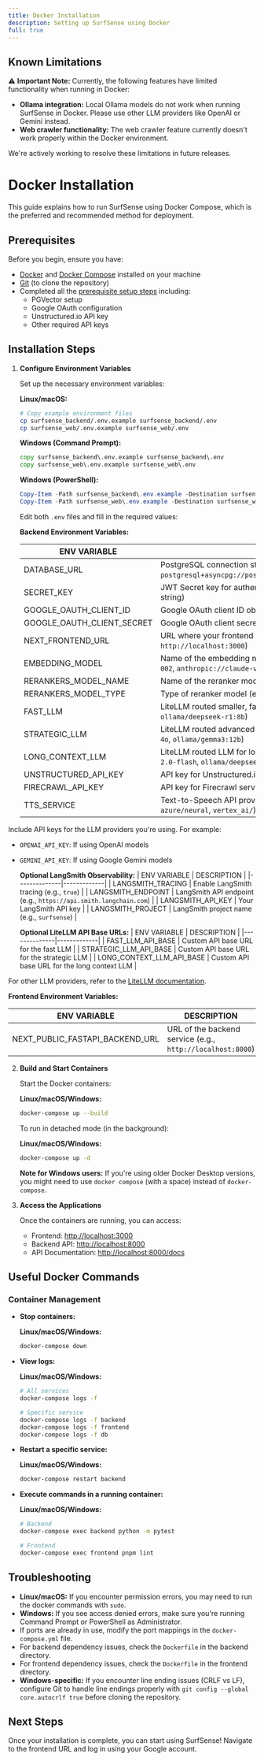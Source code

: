 ```yaml
---
title: Docker Installation
description: Setting up SurfSense using Docker
full: true
---
```


## Known Limitations

⚠️ **Important Note:** Currently, the following features have limited functionality when running in Docker:

- **Ollama integration:** Local Ollama models do not work when running SurfSense in Docker. Please use other LLM providers like OpenAI or Gemini instead.
- **Web crawler functionality:** The web crawler feature currently doesn't work properly within the Docker environment.

We're actively working to resolve these limitations in future releases.

# Docker Installation

This guide explains how to run SurfSense using Docker Compose, which is the preferred and recommended method for deployment.

## Prerequisites

Before you begin, ensure you have:

- [Docker](https://docs.docker.com/get-docker/) and [Docker Compose](https://docs.docker.com/compose/install/) installed on your machine
- [Git](https://git-scm.com/downloads) (to clone the repository)
- Completed all the [prerequisite setup steps](/docs) including:
  - PGVector setup
  - Google OAuth configuration
  - Unstructured.io API key
  - Other required API keys

## Installation Steps

1. **Configure Environment Variables**

   Set up the necessary environment variables:

   **Linux/macOS:**

   ```bash
   # Copy example environment files
   cp surfsense_backend/.env.example surfsense_backend/.env
   cp surfsense_web/.env.example surfsense_web/.env
   ```

   **Windows (Command Prompt):**

   ```cmd
   copy surfsense_backend\.env.example surfsense_backend\.env
   copy surfsense_web\.env.example surfsense_web\.env
   ```

   **Windows (PowerShell):**

   ```powershell
   Copy-Item -Path surfsense_backend\.env.example -Destination surfsense_backend\.env
   Copy-Item -Path surfsense_web\.env.example -Destination surfsense_web\.env
   ```

   Edit both `.env` files and fill in the required values:

   **Backend Environment Variables:**

   | ENV VARIABLE               | DESCRIPTION                                                                                                                                                                               |
   | -------------------------- | ----------------------------------------------------------------------------------------------------------------------------------------------------------------------------------------- |
   | DATABASE_URL               | PostgreSQL connection string (e.g., `postgresql+asyncpg://postgres:postgres@localhost:5432/surfsense`)                                                                                    |
   | SECRET_KEY                 | JWT Secret key for authentication (should be a secure random string)                                                                                                                      |
   | GOOGLE_OAUTH_CLIENT_ID     | Google OAuth client ID obtained from Google Cloud Console                                                                                                                                 |
   | GOOGLE_OAUTH_CLIENT_SECRET | Google OAuth client secret obtained from Google Cloud Console                                                                                                                             |
   | NEXT_FRONTEND_URL          | URL where your frontend application is hosted (e.g., `http://localhost:3000`)                                                                                                             |
   | EMBEDDING_MODEL            | Name of the embedding model (e.g., `openai://text-embedding-ada-002`, `anthropic://claude-v1`, `mixedbread-ai/mxbai-embed-large-v1`)                                                      |
   | RERANKERS_MODEL_NAME       | Name of the reranker model (e.g., `ms-marco-MiniLM-L-12-v2`)                                                                                                                              |
   | RERANKERS_MODEL_TYPE       | Type of reranker model (e.g., `flashrank`)                                                                                                                                                |
   | FAST_LLM                   | LiteLLM routed smaller, faster LLM (e.g., `openai/gpt-4o-mini`, `ollama/deepseek-r1:8b`)                                                                                                  |
   | STRATEGIC_LLM              | LiteLLM routed advanced LLM for complex tasks (e.g., `openai/gpt-4o`, `ollama/gemma3:12b`)                                                                                                |
   | LONG_CONTEXT_LLM           | LiteLLM routed LLM for longer context windows (e.g., `gemini/gemini-2.0-flash`, `ollama/deepseek-r1:8b`)                                                                                  |
   | UNSTRUCTURED_API_KEY       | API key for Unstructured.io service for document parsing                                                                                                                                  |
   | FIRECRAWL_API_KEY          | API key for Firecrawl service for web crawling                                                                                                                                            |
   | TTS_SERVICE                | Text-to-Speech API provider for Podcasts (e.g., `openai/tts-1`, `azure/neural`, `vertex_ai/`). See [supported providers](https://docs.litellm.ai/docs/text_to_speech#supported-providers) |

Include API keys for the LLM providers you're using. For example:

- `OPENAI_API_KEY`: If using OpenAI models
- `GEMINI_API_KEY`: If using Google Gemini models

  **Optional LangSmith Observability:**
  | ENV VARIABLE | DESCRIPTION |
  |--------------|-------------|
  | LANGSMITH_TRACING | Enable LangSmith tracing (e.g., `true`) |
  | LANGSMITH_ENDPOINT | LangSmith API endpoint (e.g., `https://api.smith.langchain.com`) |
  | LANGSMITH_API_KEY | Your LangSmith API key |
  | LANGSMITH_PROJECT | LangSmith project name (e.g., `surfsense`) |

  **Optional LiteLLM API Base URLs:**
  | ENV VARIABLE | DESCRIPTION |
  |--------------|-------------|
  | FAST_LLM_API_BASE | Custom API base URL for the fast LLM |
  | STRATEGIC_LLM_API_BASE | Custom API base URL for the strategic LLM |
  | LONG_CONTEXT_LLM_API_BASE | Custom API base URL for the long context LLM |

For other LLM providers, refer to the [LiteLLM documentation](https://docs.litellm.ai/docs/providers).

**Frontend Environment Variables:**

| ENV VARIABLE                    | DESCRIPTION                                                |
| ------------------------------- | ---------------------------------------------------------- |
| NEXT_PUBLIC_FASTAPI_BACKEND_URL | URL of the backend service (e.g., `http://localhost:8000`) |

2. **Build and Start Containers**

   Start the Docker containers:

   **Linux/macOS/Windows:**

   ```bash
   docker-compose up --build
   ```

   To run in detached mode (in the background):

   **Linux/macOS/Windows:**

   ```bash
   docker-compose up -d
   ```

   **Note for Windows users:** If you're using older Docker Desktop versions, you might need to use `docker compose` (with a space) instead of `docker-compose`.

3. **Access the Applications**

   Once the containers are running, you can access:

   - Frontend: [http://localhost:3000](http://localhost:3000)
   - Backend API: [http://localhost:8000](http://localhost:8000)
   - API Documentation: [http://localhost:8000/docs](http://localhost:8000/docs)

## Useful Docker Commands

### Container Management

- **Stop containers:**

  **Linux/macOS/Windows:**

  ```bash
  docker-compose down
  ```

- **View logs:**

  **Linux/macOS/Windows:**

  ```bash
  # All services
  docker-compose logs -f

  # Specific service
  docker-compose logs -f backend
  docker-compose logs -f frontend
  docker-compose logs -f db
  ```

- **Restart a specific service:**

  **Linux/macOS/Windows:**

  ```bash
  docker-compose restart backend
  ```

- **Execute commands in a running container:**

  **Linux/macOS/Windows:**

  ```bash
  # Backend
  docker-compose exec backend python -m pytest

  # Frontend
  docker-compose exec frontend pnpm lint
  ```

## Troubleshooting

- **Linux/macOS:** If you encounter permission errors, you may need to run the docker commands with `sudo`.
- **Windows:** If you see access denied errors, make sure you're running Command Prompt or PowerShell as Administrator.
- If ports are already in use, modify the port mappings in the `docker-compose.yml` file.
- For backend dependency issues, check the `Dockerfile` in the backend directory.
- For frontend dependency issues, check the `Dockerfile` in the frontend directory.
- **Windows-specific:** If you encounter line ending issues (CRLF vs LF), configure Git to handle line endings properly with `git config --global core.autocrlf true` before cloning the repository.

## Next Steps

Once your installation is complete, you can start using SurfSense! Navigate to the frontend URL and log in using your Google account.
